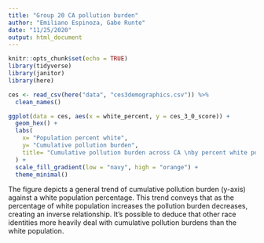 ```yaml
---
title: "Group 20 CA pollution burden"
author: "Emiliano Espinoza, Gabe Runte"
date: "11/25/2020"
output: html_document
---
```


```r
knitr::opts_chunk$set(echo = TRUE)
library(tidyverse)
library(janitor)
library(here)
```

```r
ces <- read_csv(here("data", "ces3demographics.csv")) %>% 
  clean_names()
```

```r
ggplot(data = ces, aes(x = white_percent, y = ces_3_0_score)) +
  geom_hex() +
  labs(
    x= "Population percent white",
    y= "Cumulative pollution burden",
    title= "Cumulative pollution burden across CA \nby percent white population"
  ) +
  scale_fill_gradient(low = "navy", high = "orange") +
  theme_minimal()
```

The figure depicts a general trend of cumulative pollution burden (y-axis) against a white population percentage. This trend conveys that as the percentage of white population increases the pollution burden decreases, creating an inverse relationship. It's possible to deduce that other race identities more heavily deal with cumulative pollution burdens than the white population. 


